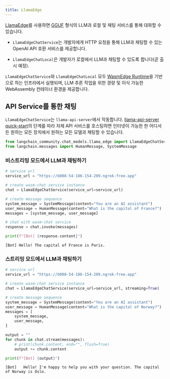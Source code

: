 ```yaml
---
title: LlamaEdge
---
```


[LlamaEdge](https://github.com/second-state/LlamaEdge)를 사용하면 [GGUF](https://github.com/ggerganov/llama.cpp/blob/master/gguf-py/README.md) 형식의 LLM과 로컬 및 채팅 서비스를 통해 대화할 수 있습니다.

- `LlamaEdgeChatService`는 개발자에게 HTTP 요청을 통해 LLM과 채팅할 수 있는 OpenAI API 호환 서비스를 제공합니다.

- `LlamaEdgeChatLocal`은 개발자가 로컬에서 LLM과 채팅할 수 있도록 합니다(곧 출시 예정).

`LlamaEdgeChatService`와 `LlamaEdgeChatLocal` 모두 [WasmEdge Runtime](https://wasmedge.org/)을 기반으로 하는 인프라에서 실행되며, LLM 추론 작업을 위한 경량 및 이식 가능한 WebAssembly 컨테이너 환경을 제공합니다.

## API Service를 통한 채팅

`LlamaEdgeChatService`는 `llama-api-server`에서 작동합니다. [llama-api-server quick-start](https://github.com/second-state/llama-utils/tree/main/api-server#readme)의 단계를 따라 자체 API 서비스를 호스팅하면 인터넷이 가능한 한 어디서든 원하는 모든 장치에서 원하는 모든 모델과 채팅할 수 있습니다.

```python
from langchain_community.chat_models.llama_edge import LlamaEdgeChatService
from langchain.messages import HumanMessage, SystemMessage
```

### 비스트리밍 모드에서 LLM과 채팅하기

```python
# service url
service_url = "https://b008-54-186-154-209.ngrok-free.app"

# create wasm-chat service instance
chat = LlamaEdgeChatService(service_url=service_url)

# create message sequence
system_message = SystemMessage(content="You are an AI assistant")
user_message = HumanMessage(content="What is the capital of France?")
messages = [system_message, user_message]

# chat with wasm-chat service
response = chat.invoke(messages)

print(f"[Bot] {response.content}")
```

```output
[Bot] Hello! The capital of France is Paris.
```

### 스트리밍 모드에서 LLM과 채팅하기

```python
# service url
service_url = "https://b008-54-186-154-209.ngrok-free.app"

# create wasm-chat service instance
chat = LlamaEdgeChatService(service_url=service_url, streaming=True)

# create message sequence
system_message = SystemMessage(content="You are an AI assistant")
user_message = HumanMessage(content="What is the capital of Norway?")
messages = [
    system_message,
    user_message,
]

output = ""
for chunk in chat.stream(messages):
    # print(chunk.content, end="", flush=True)
    output += chunk.content

print(f"[Bot] {output}")
```

```output
[Bot]   Hello! I'm happy to help you with your question. The capital of Norway is Oslo.
```